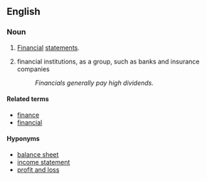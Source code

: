 ==English==

===Noun===
{{en-noun|[[plurale tantum|plural only]]}}

# {{accounting|business}} [[financial|Financial]] [[statements]].
# {{business|finance}} financial institutions, as a group, such as banks and insurance companies
#:''Financials generally pay high dividends.''

====Related terms====
* [[finance]]
* [[financial]]

====Hyponyms====
* [[balance sheet]]
* [[income statement]]
* [[profit and loss]]